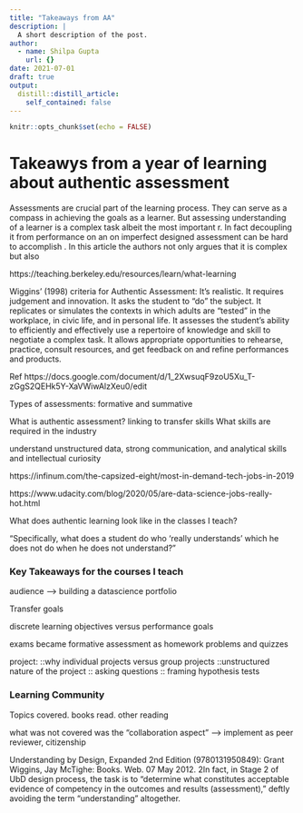 ```yaml
---
title: "Takeaways from AA"
description: |
  A short description of the post.
author:
  - name: Shilpa Gupta
    url: {}
date: 2021-07-01
draft: true
output:
  distill::distill_article:
    self_contained: false
---
```


```r
knitr::opts_chunk$set(echo = FALSE)
```

# Takeawys from a year of learning about authentic assessment

<a statement about need for assessments in class >
Assessments are crucial part of the learning process. They can serve as a compass in achieving the goals as a learner. But assessing understanding of a learner is a complex task albeit the most important r. In fact decoupling it from performance on an on imperfect designed assessment can be hard to accomplish . In this article the authors not only argues that it is complex but also 

https://teaching.berkeley.edu/resources/learn/what-learning

Wiggins’ (1998) criteria for Authentic Assessment:
It’s realistic.
It requires judgement and innovation.
It asks the student to “do” the subject.
It replicates or simulates the contexts in which adults are “tested” in the workplace, in civic life, and in personal life.
It assesses the student’s ability to efficiently and effectively use a repertoire of knowledge and skill to negotiate a complex task.
It allows appropriate opportunities to rehearse, practice, consult resources, and get feedback on and refine performances and products.

Ref https://docs.google.com/document/d/1_2XwsuqF9zoU5Xu_T-zGgS2QEHk5Y-XaVWiwAlzXeu0/edit

Types of assessments:
formative and summative

What is authentic assessment?
linking to transfer skills
What skills are required in the industry

understand unstructured data, strong communication, and analytical skills and intellectual curiosity

https://infinum.com/the-capsized-eight/most-in-demand-tech-jobs-in-2019


https://www.udacity.com/blog/2020/05/are-data-science-jobs-really-hot.html


What does authentic learning look like in the classes I teach?


"Specifically, what does a student do who ‘really understands’ which he does not do when he does not understand?"


### Key Takeaways for the courses I teach

audience --> building a datascience portfolio

Transfer goals

discrete learning objectives versus performance goals

exams became formative assessment as homework problems and quizzes

project: 
::why individual projects versus group projects
::unstructured nature of the project
:: asking questions
:: framing hypothesis tests


### Learning Community
Topics covered. books read. other reading

what was not covered was the "collaboration aspect" --> implement as peer reviewer, citizenship 


Understanding by Design, Expanded 2nd Edition (9780131950849): Grant Wiggins, Jay McTighe: Books. Web. 07 May 2012. 2In fact, in Stage 2 of UbD design process, the task is to “determine what constitutes acceptable evidence of competency in the outcomes and results (assessment),” deftly avoiding the term “understanding” altogether.



